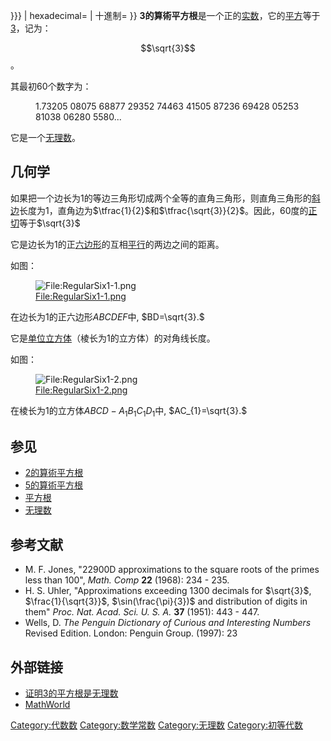 {{NoteTA
|G1 = Math
}}
{{infobox number
| is integer = no
| image={{無理數}}<br/>[[File:Equilateral_triangle_with_side_2.svg|250px]]<br/>邊長為2的[[正三角形|正三角形]]高為3的平方根
| image_caption=The height of an [[equilateral_triangle|equilateral triangle]] with sides of length 2 equals the square root of 3.
| OEIS=A002194
| name=3的主平方根
| number=1.7320508075688772935
| root of=<math>x^{2}-3 = 0</math>
| binary={{gaps|1.1011|1011|0110|0111|1010|...}}
| 連分數=<math>1 + \cfrac{1}{1 + \cfrac{1}{2 + \cfrac{1}{1 + \cfrac{1}{2 + \cfrac{1}{1 + \ddots}}}}}</math>
| hexadecimal={{gaps|1.BB67|AE85|84CA|A73B|...}}
| 十進制={{gaps|1.73205|08075|68877|2935...}}
}}
'''3的算術平方根'''是一个正的[[实数|实数]]，它的[[平方|平方]]等于[[3|3]]，记为：

:<math>\sqrt{3}</math>。

其最初60个数字为：
:1.73205 08075 68877 29352 74463 41505 87236 69428 05253 81038 06280 5580... {{OEIS|id=A002194}}

它是一个[[无理数|无理数]]。

== 几何学 ==

如果把一个边长为1的等边三角形切成两个全等的直角三角形，则直角三角形的[[斜边|斜边]]长度为1，直角边为<math>\tfrac{1}{2}</math>和<math>\tfrac{\sqrt{3}}{2}</math>。因此，60度的[[正切|正切]]等于<math>\sqrt{3}</math>

它是边长为1的正[[六边形|六边形]]的互相[[平行|平行]]的两边之间的距离。

如图：

[[File:RegularSix1-1.png|File:RegularSix1-1.png]]

在边长为1的正六边形<math>ABCDEF</math>中, <math>BD=\sqrt{3}.</math>


它是[[单位立方体|单位立方体]]（棱长为1的立方体）的对角线长度。

如图：

[[File:RegularSix1-2.png|File:RegularSix1-2.png]]

在棱长为1的立方体<math>ABCD-A_1B_1C_1D_1</math>中, <math>AC_{1}=\sqrt{3}.</math>

== 参见 ==
* [[2的算術平方根|2的算術平方根]]
* [[5的算術平方根|5的算術平方根]]
* [[平方根|平方根]]
* [[无理数|无理数]]

== 参考文献 ==

* M. F. Jones, "22900D approximations to the square roots of the primes less than 100", ''Math. Comp'' '''22''' (1968): 234 - 235. 
* H. S. Uhler, "Approximations exceeding 1300 decimals for <math>\sqrt{3}</math>, <math>\frac{1}{\sqrt{3}}</math>, <math>\sin(\frac{\pi}{3})</math> and distribution of digits in them" ''Proc. Nat. Acad. Sci. U. S. A.'' '''37''' (1951): 443 - 447.
* Wells, D. ''The Penguin Dictionary of Curious and Interesting Numbers'' Revised Edition. London: Penguin Group. (1997): 23

== 外部链接 ==
* [https://web.archive.org/web/20081216105255/http://www.grc.nasa.gov/WWW/K-12/Numbers/Math/Mathematical_Thinking/irrationality_of_3.htm 证明3的平方根是无理数]
* [http://mathworld.wolfram.com/TheodorussConstant.html MathWorld]{{Wayback|url=http://mathworld.wolfram.com/TheodorussConstant.html |date=20200318161900 }}

[[Category:代数数|Category:代数数]]
[[Category:数学常数|Category:数学常数]]
[[Category:无理数|Category:无理数]]
[[Category:初等代数|Category:初等代数]]